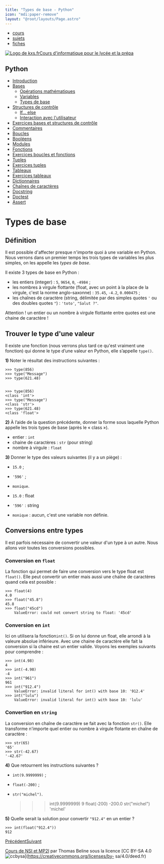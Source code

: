 ```yaml
---
title: "Types de base - Python"
icon: "mdi:paper-remove"
layout: "@root/layouts/Page.astro"
---
```


  * [cours](https://kxs.fr/cours/)
  * [sujets](https://kxs.fr/sujets/)
  * [fiches](https://kxs.fr/fiches/)

[![Logo de kxs.fr](/img/logo.svg)](https://kxs.fr/)[Cours d'informatique pour
le lycée et la prépa](https://kxs.fr/cours/)

## Python

  * [Introduction](.)
  * [Bases](bases)
    * [Opérations mathématiques](operations)
    * [Variables](variables)
    * [Types de base](types-de-base)
  * [Structures de contrôle](structures-de-controle)
    * [If… else](if-else)
    * [Interaction avec l'utilisateur](interaction)
  * [Exercices bases et structures de contrôle](exercices-bases-structures)
  * [Commentaires](commentaires)
  * [Boucles](boucles)
  * [Booléens](booleens)
  * [Modules](modules)
  * [Fonctions](fonctions)
  * [Exercices boucles et fonctions](exercices-boucles-fonctions)
  * [Tuples](tuples)
  * [Exercices tuples](exercices-tuples)
  * [Tableaux](tableaux)
  * [Exercices tableaux](exercices-tableaux)
  * [Dictionnaires](dictionnaires)
  * [Chaînes de caractères](chaines-de-caracteres)
  * [Docstring](docstring)
  * [Doctest](doctest)
  * [Assert](assert)

# Types de base

## Définition

Il est possible d'affecter presque n'importe quoi à une variable en Python.
Nous verrons dans un premier temps les trois types de variables les plus
simples, on les appelle les _types de base_.

Il existe 3 types de base en Python :

  * les entiers (integer) : `5`, `9654`, `0`, `-4984` ;
  * les nombres à virgule flottante (float, avec un point à la place de la virgule, c'est la norme anglo-saxonne) : `35.45`, `-4.2`, `0.000475` ;
  * les chaînes de caractère (string, délimitée par des simples quotes `'` ou des doubles quotes `"`) : `'toto'`, `"Salut ?"`.

Attention ! un entier ou un nombre à virgule flottante entre quotes est une
chaine de caractère !

## Trouver le type d'une valeur

Il existe une fonction (nous verrons plus tard ce qu'est vraiment une
fonction) qui donne le type d’une valeur en Python, elle s’appelle `type()`.

**1)** Noter le résultat des instructions suivantes :

    
    
    >>> type(856)
    >>> type("Message")
    >>> type(621.48)
    
    
    >>> type(856)
    <class 'int'>
    >>> type("Message")
    <class 'str'>
    >>> type(621.48)
    <class 'float'>

**2)** À l’aide de la question précédente, donner la forme sous laquelle
Python appelle les trois types de base (après le « class »).

  * entier : `int`
  * chaine de caractères : `str` (pour string)
  * nombre à virgule : `float`

**3)** Donner le type des valeurs suivantes (il y a un piège) :

  * `15.0` ;
  * `'596'` ;
  * `monique`.

  * `15.0` : float
  * `'596'` : string
  * `monique` : aucun, c'est une variable non définie.

## Conversions entre types

Il est parfois nécessaire de convertir une valeur d'un type à un autre. Nous
allons voir toutes les conversions possibles.

### Conversion en `float`

La fonction qui permet de faire une conversion vers le type float est
`float()`. Elle peut convertir un entier mais aussi une chaîne de caractères
quand cela est possible :

    
    
    >>> float(4)
    4.0
    >>> float("45.8")
    45.8
    >>> float("45cd")
    	ValueError: could not convert string to float: '45cd'

### Conversion en `int`

Ici on utilisera la fonction`int()`. Si on lui donne un float, elle arrondi à
la valeure absolue inférieure. Avec une chaine de caractère elle fait la
conversion si la chaine est un entier valide. Voyons les exemples suivants
pour comprendre :

    
    
    >>> int(4.98)
    4
    >>> int(-4.98)
    -4
    >>> int("961")
    961
    >>> int("912.4")
    	ValueError: invalid literal for int() with base 10: '912.4'
    >>> int("lulu")
    	ValueError: invalid literal for int() with base 10: 'lulu'

### Convertion en `string`

La conversion en chaîne de caractère se fait avec la fonction `str()`. Elle
transforme n'importe quel entier ou nombre à virgule flotante en chaîne de
caractère :

    
    
    >>> str(65)
    '65'
    >>> str(-42.67)
    '-42.67'

**4)** Que retournent les instructions suivantes ?

  * `int(9.9999999)` ;
  * `float(-200)` ;
  * `str("michel")`.

    
    
    >>> int(9.9999999)
    9
    >>> float(-200)
    -200.0
    >>> str("michel")
    'michel'

**5)** Quelle serait la solution pour convertir `"912.4"` en un entier ?

    
    
    >>> int(float("912.4"))
    912

[Précédent](variables)[Suivant](structures-de-controle)

[Cours de NSI et MP2I](https://kxs.fr/cours/) par Thomas Beline sous la
licence [CC BY-SA 4.0
![ccbysa](/img/ccbysa.svg)](https://creativecommons.org/licenses/by-
sa/4.0/deed.fr)

